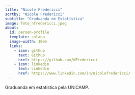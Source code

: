 ```yaml
---
title: "Nicole Fredericci"
sortby: "Nicole Fredericci"
subtitle: "Graduanda em Estatística"
image: foto_nfredericci.jpeg
about:
  id: person-profile
  template: solana
  image-width: 10em
  links:
    - icon: github
      text: Github
      href: https://github.com/NFredericci
    - icon: linkedin
      text: Linkedin
      href: https://www.linkedin.com/in/nicolefredericci/
---
```


::: {#person-profile}
:::

Graduanda em estatística pela UNICAMP.
